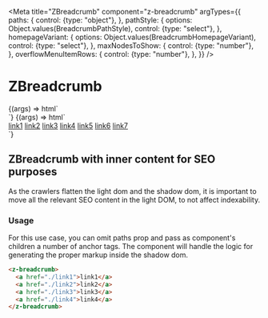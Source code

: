 
<Meta
  title="ZBreadcrumb"
  component="z-breadcrumb"
  argTypes={{
    paths: {
      control: {type: "object"},
    },
    pathStyle: {
      options: Object.values(BreadcrumbPathStyle),
      control: {type: "select"},
    },
    homepageVariant: {
      options: Object.values(BreadcrumbHomepageVariant),
      control: {type: "select"},
    },
    maxNodesToShow: {
      control: {type: "number"},
    },
    overflowMenuItemRows: {
      control: {type: "number"},
    },
  }}
/>

# ZBreadcrumb

<Canvas>
  <Story
    name="breadcrumb with paths"
    args={{
      pathStyle: BreadcrumbPathStyle.SEMIBOLD,
      paths: [
        {name: "Path 1", path: "https://www.zanichelli.it"},
        {name: "Path 2", path: "/path2"},
        {name: "Path 3", path: "/path3"},
        {name: "Path 4", path: "/path4"},
        {name: "Path 5", path: "/path5"},
        {name: "Path 6", path: "/path6"},
      ],
      homepageVariant: BreadcrumbHomepageVariant.ICON,
      maxNodesToShow: 5,
    }}
  >
    {(args) => html`<div class="container">
      <z-breadcrumb
        path-style=${args.pathStyle}
        paths=${JSON.stringify(args.paths)}
        homepage-variant=${args.homepageVariant}
        max-nodes-to-show=${args.maxNodesToShow}
        overflow-menu-item-rows=${args.overflowMenuItemRows}
      ></z-breadcrumb>
    </div>`}
  </Story>
</Canvas>

<Canvas>
  <Story
    name="breadcrumb with slots"
    args={{
      pathStyle: BreadcrumbPathStyle.SEMIBOLD,
      homepageVariant: BreadcrumbHomepageVariant.ICON,
      maxNodesToShow: 5,
    }}
  >
    {(args) => html`<div class="container">
      <z-breadcrumb
        path-style=${args.pathStyle}
        homepage-variant=${args.homepageVariant}
        max-nodes-to-show=${args.maxNodesToShow}
        overflow-menu-item-rows=${args.overflowMenuItemRows}
      >
        <a href="./link1">link1</a>
        <a href="./link2">link2</a>
        <a href="./link3">link3</a>
        <a href="./link4">link4</a>
        <a href="./link5">link5</a>
        <a href="./link6">link6</a>
        <a href="./link7">link7</a>
      </z-breadcrumb>
    </div>`}
  </Story>
</Canvas>

<ArgsTable of="z-breadcrumb" />

## ZBreadcrumb with inner content for SEO purposes

As the crawlers flatten the light dom and the shadow dom, it is important to move all the relevant SEO content in the light DOM, to not affect indexability.

### Usage

For this use case, you can omit paths prop and pass as component's children a number of anchor tags.
The component will handle the logic for generating the proper markup inside the shadow dom.

```html
<z-breadcrumb>
  <a href="./link1">link1</a>
  <a href="./link2">link2</a>
  <a href="./link3">link3</a>
  <a href="./link4">link4</a>
</z-breadcrumb>
```
